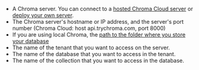 - A Chroma server. You can connect to a [hosted Chroma Cloud server](https://trychroma.com/signup) or [deploy your own server](https://docs.trychroma.com/deployment).
- The Chroma server's hostname or IP address, and the server's port number (Chroma Cloud: host api.trychroma.com, port 8000)
- If you are using local Chroma, the [path to the folder where you store your database](https://docs.trychroma.com/docs/run-chroma/persistent-client)
- The name of the tenant that you want to access on the server.
- The name of the database that you want to access in the tenant.
- The name of the collection that you want to access in the database.

